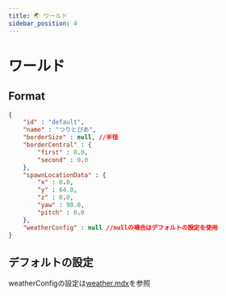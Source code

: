 ```yaml
---
title: 🌏 ワールド
sidebar_position: 4
---
```


# ワールド

## Format

```json title="plugins/MoripaFishing/world/default.json"
{
    "id" : "default",
    "name" : "つりとぴあ",
    "borderSize" : null, //半径
    "borderCentral" : {
        "first" : 0.0,
        "second" : 0.0
    },
    "spawnLocationData" : {
        "x" : 0.0,
        "y" : 64.0,
        "z" : 0.0,
        "yaw" : 90.0,
        "pitch" : 0.0
    },
    "weatherConfig" : null //nullの場合はデフォルトの設定を使用
}

```

## デフォルトの設定

weatherConfigの設定は[weather.mdx](./weather.mdx)を参照


